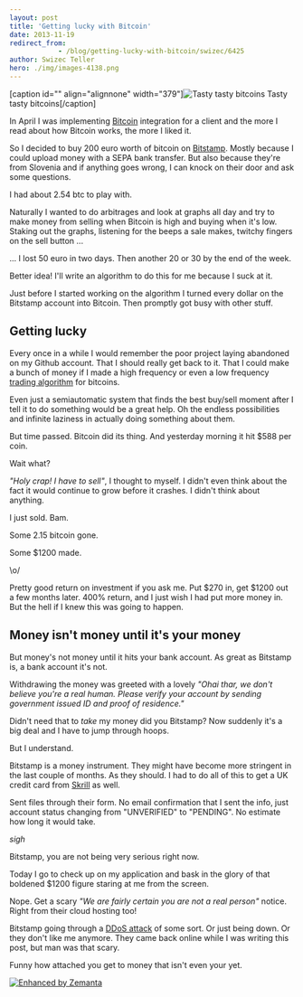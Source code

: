 ```yaml
---
layout: post
title: 'Getting lucky with Bitcoin'
date: 2013-11-19
redirect_from: 
            - /blog/getting-lucky-with-bitcoin/swizec/6425
author: Swizec Teller
hero: ./img/images-4138.png
---
```

\[caption id="" align="alignnone" width="379"]![Tasty tasty bitcoins](./img/images-4138.png "Tasty tasty bitcoins") Tasty tasty bitcoins\[/caption]



In April I was implementing [Bitcoin](http://en.wikipedia.org/wiki/Bitcoin "Bitcoin") integration for a client and the more I read about how Bitcoin works, the more I liked it.



So I decided to buy 200 euro worth of bitcoin on [Bitstamp](http://www.bitstamp.net/ "Bitstamp"). Mostly because I could upload money with a SEPA bank transfer. But also because they're from Slovenia and if anything goes wrong, I can knock on their door and ask some questions.



I had about 2.54 btc to play with.



Naturally I wanted to do arbitrages and look at graphs all day and try to make money from selling when Bitcoin is high and buying when it's low. Staking out the graphs, listening for the beeps a sale makes, twitchy fingers on the sell button ...



... I lost 50 euro in two days. Then another 20 or 30 by the end of the week.



Better idea! I'll write an algorithm to do this for me because I suck at it.



Just before I started working on the algorithm I turned every dollar on the Bitstamp account into Bitcoin. Then promptly got busy with other stuff.

## Getting lucky

Every once in a while I would remember the poor project laying abandoned on my Github account. That I should really get back to it. That I could make a bunch of money if I made a high frequency or even a low frequency [trading algorithm](http://en.wikipedia.org/wiki/Algorithmic_trading "Algorithmic trading") for bitcoins.



Even just a semiautomatic system that finds the best buy/sell moment after I tell it to do something would be a great help. Oh the endless possibilities and infinite laziness in actually doing something about them.



But time passed. Bitcoin did its thing. And yesterday morning it hit $588 per coin.



Wait what?



_"Holy crap! I have to sell"_, I thought to myself. I didn't even think about the fact it would continue to grow before it crashes. I didn't think about anything.



I just sold. Bam.



Some 2.15 bitcoin gone.



Some $1200 made.



\\o/



Pretty good return on investment if you ask me. Put $270 in, get $1200 out a few months later. 400% return, and I just wish I had put more money in. But the hell if I knew this was going to happen.

## Money isn't money until it's your money

But money's not money until it hits your bank account. As great as Bitstamp is, a bank account it's not.



Withdrawing the money was greeted with a lovely _"Ohai thar, we don't believe you're a real human. Please verify your account by sending government issued ID and proof of residence."_



Didn't need that to _take_ my money did you Bitstamp? Now suddenly it's a big deal and I have to jump through hoops.



But I understand.



Bitstamp is a money instrument. They might have become more stringent in the last couple of months. As they should. I had to do all of this to get a UK credit card from [Skrill](http://www.skrill.com/ "Moneybookers") as well.



Sent files through their form. No email confirmation that I sent the info, just account status changing from "UNVERIFIED" to "PENDING". No estimate how long it would take.



_sigh_



Bitstamp, you are not being very serious right now.



Today I go to check up on my application and bask in the glory of that boldened $1200 figure staring at me from the screen.



Nope. Get a scary _"We are fairly certain you are not a real person"_ notice. Right from their cloud hosting too!



Bitstamp going through a [DDoS attack](http://en.wikipedia.org/wiki/Denial-of-service_attack "Denial-of-service attack") of some sort. Or just being down. Or they don't like me anymore. They came back online while I was writing this post, but man was that scary.



Funny how attached you get to money that isn't even your yet.

[![Enhanced by Zemanta](http://img.zemanta.com/zemified_e.png?x-id=0419db4e-9609-4f13-a0a4-4786ce876c0a)](http://www.zemanta.com/?px "Enhanced by Zemanta")
